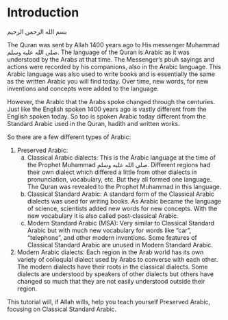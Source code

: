 # Introduction

[بسم الله الرحمن الرحيم]{lang=ar dir=rtl}

The Quran was sent by Allah 1400 years ago to His messenger Muhammad [صلى الله عليه وسلم]{lang=ar dir=rtl}. The language of the Quran is Arabic as it was understood by the Arabs at that time. The Messenger’s pbuh sayings and actions were recorded by his companions, also in the Arabic language. This Arabic language was also used to write books and is essentially the same as the written Arabic you will find today. Over time, new words, for new inventions and concepts were added to the language.

However, the Arabic that the Arabs spoke changed through the centuries. Just like the English spoken 1400 years ago is vastly different from the English spoken today. So too is spoken Arabic today different from the Standard Arabic used in the Quran, hadith and written works.

So there are a few different types of Arabic:

1. Preserved Arabic:
   a. Classical Arabic dialects: This is the Arabic language at the time of the Prophet Muhammad صلى الله عليه وسلم. Different regions had their own dialect which differed a little from other dialects in pronunciation, vocabulary, etc. But they all formed one language. The Quran was revealed to the Prophet Muhammad in this language.
   b. Classical Standard Arabic: A standard form of the Classical Arabic dialects was used for writing books. As Arabic became the language of science, scientists added new words for new concepts. With the new vocabulary it is also called post-classical Arabic. 
   c. Modern Standard Arabic (MSA): Very similar to Classical Standard Arabic but with much new vocabulary for words like “car”, “telephone”, and other modern inventions. Some features of Classical Standard Arabic are unused in Modern Standard Arabic.
2. Modern Arabic dialects: Each region in the Arab world has its own variety of colloquial dialect used by Arabs to converse with each other. The modern dialects have their roots in the classical dialects. Some dialects are understood by speakers of other dialects but others have changed so much that they are not easily understood outside their region.

This tutorial will, if Allah wills, help you teach yourself Preserved Arabic, focusing on Classical Standard Arabic.

